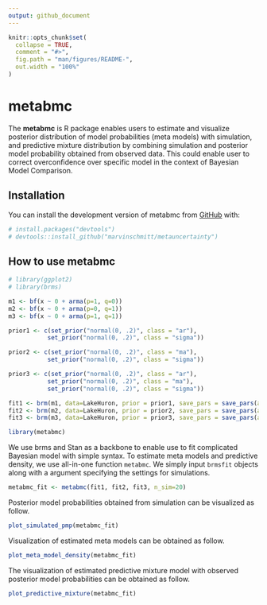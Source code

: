 ```yaml
---
output: github_document
---
```


<!-- README.md is generated from README.Rmd. Please edit that file -->

```r
knitr::opts_chunk$set(
  collapse = TRUE,
  comment = "#>",
  fig.path = "man/figures/README-",
  out.width = "100%"
)
```

# metabmc

<!-- badges: start -->
<!-- badges: end -->

The **metabmc** is R package enables users to estimate and visualize
posterior distribution of model probabilities (meta models) with simulation, 
and predictive mixture distribution by combining simulation and posterior model 
probability obtained from observed data. This could enable user to correct 
overconfidence over specific model in the context of Bayesian Model Comparison.


## Installation

You can install the development version of metabmc from [GitHub](https://github.com/) with:

``` r
# install.packages("devtools")
# devtools::install_github("marvinschmitt/metauncertainty")
```

## How to use metabmc

```r
# library(ggplot2)
# library(brms)
```

```r
m1 <- bf(x ~ 0 + arma(p=1, q=0))
m2 <- bf(x ~ 0 + arma(p=0, q=1))
m3 <- bf(x ~ 0 + arma(p=1, q=1))

prior1 <- c(set_prior("normal(0, .2)", class = "ar"),
           set_prior("normal(0, .2)", class = "sigma"))

prior2 <- c(set_prior("normal(0, .2)", class = "ma"),
           set_prior("normal(0, .2)", class = "sigma"))

prior3 <- c(set_prior("normal(0, .2)", class = "ar"),
           set_prior("normal(0, .2)", class = "ma"),
           set_prior("normal(0, .2)", class = "sigma"))

fit1 <- brm(m1, data=LakeHuron, prior = prior1, save_pars = save_pars(all = TRUE))
fit2 <- brm(m2, data=LakeHuron, prior = prior2, save_pars = save_pars(all = TRUE))
fit3 <- brm(m3, data=LakeHuron, prior = prior3, save_pars = save_pars(all = TRUE))
```


```r
library(metabmc)
```

We use brms and Stan as a backbone to enable use to fit complicated Bayesian model
with simple syntax. To estimate meta models and predictive density, we use all-in-one
function `metabmc`. We simply input `brmsfit` objects along with a argument 
specifying the settings for simulations.

```r
metabmc_fit <- metabmc(fit1, fit2, fit3, n_sim=20)
```

Posterior model probabilities obtained from simulation can be visualized as 
follow.

```r
plot_simulated_pmp(metabmc_fit)
```

Visualization of estimated meta models can be obtained as follow.

```r
plot_meta_model_density(metabmc_fit)
```

The visualization of estimated predictive mixture model with observed posterior
model probabilities can be obtained as follow.

```r
plot_predictive_mixture(metabmc_fit)
```




